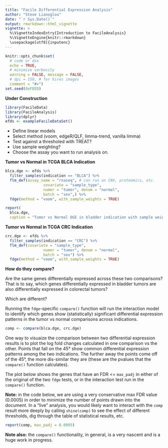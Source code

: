 ```yaml
---
title: "Facile Differential Expression Analysis"
author: "Steve Lianoglou"
date: "`r Sys.Date()`"
output: rmarkdown::html_vignette
vignette: >
  %\VignetteIndexEntry{Introduction to FacileAnalysis}
  %\VignetteEngine{knitr::rmarkdown}
  \usepackage[utf8]{inputenc}
---
```


```r
knitr::opts_chunk$set(
  # code or die
  echo = TRUE,
  # minimize verbosity
  warning = FALSE, message = FALSE,
  # dpi = 150, # for hires images
  comment = "#>")
set.seed(0xFEED)
```

**Under Construction**

```r
library(FacileData)
library(FacileAnalysis)
library(dplyr)
efds <- exampleFacileDataSet()
```

* Define linear models
* Select method (voom, edgeR/QLF, limma-trend, vanilla limma)
* Test against a thresholed with TREAT?
* Use sample weighting?
* Choose the assay you want to run analysis on.

**Tumor vs Normal in TCGA BLCA Indication**

```r
blca.dge <- efds %>% 
  filter_samples(indication == "BLCA") %>% 
  flm_def(assay_name = "rnaseq", # can run on CNV, proteomics, etc.
                 covariate = "sample_type", 
                 numer = "tumor", denom = "normal",
                 batch = "sex",) %>% 
  fdge(method = "voom", with_sample_weights = TRUE)
```


```r
report(
  blca.dge,
  caption = "Tumor vs Normal DGE in bladder indication with sample weights")
```

**Tumor vs Normal in TCGA CRC Indication**

```r
crc.dge <- efds %>% 
  filter_samples(indication == "CRC") %>% 
  flm_def(covariate = "sample_type", 
                 numer = "tumor", denom = "normal",
                 batch = "sex") %>% 
  fdge(method = "voom", with_sample_weights = TRUE)
```

**How do they compare?**

Are the same genes differentially expressed across these two comparisons?
That is to say, which genes differentially expressed in bladder tumors are
also differentially expressed in colorectal tumors?

Which are different?

Running the `fdge`-specific `compare()` function will run the interaction
model to identify which genes show (statistically) significant differential
expression patterns in the tumor vs normal comparisons across indications.

```r
comp <- compare(blca.dge, crc.dge)
```

One way to visuaize the comparison between two differential expression results
is to plot the log fold changes calculated in one comparison vs the other.
Points that fall on the 45&deg; show common differential expression patterns
among the two indications. The further away the points come off of the 45&deg;,
the more dis-similar they are (these are the pvalues that the `compare()`
function calculates).

The plot below shows the genes that have an FDR <= `max_padj` in either of the
original of the two `fdge` tests, or in the interaction test run in the
`compare()` function.

**Note:** in the code below, we are using a very conservative max FDR value
(0.0005) in order to minimize the number of points drawn into the document. In a
"live" analysis, you would likely want to interact with the `comp` result more
deeply by calling `shine(comp)` to see the effect of different thresholds,
dig through the table of statistical results, etc.

```r
report(comp, max_padj = 0.0005)
```

**Note also:** the `compare()` functionality, in general, is a very nascent and
is a huge work in progress.

